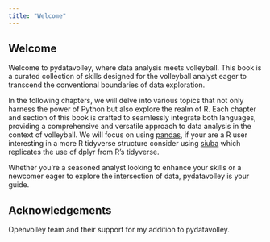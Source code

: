 ```yaml
---
title: "Welcome"
---
```


## Welcome {#welcome}

Welcome to pydatavolley, where data analysis meets volleyball. This book is a curated collection of skills designed for the volleyball analyst eager to transcend the conventional boundaries of data exploration.

In the following chapters, we will delve into various topics that not only harness the power of Python but also explore the realm of R. Each chapter and section of this book is crafted to seamlessly integrate both languages, providing a comprehensive and versatile approach to data analysis in the context of volleyball. We will focus on using [pandas](https://pandas.pydata.org/), if your are a R user interesting in a more R tidyverse structure consider using [siuba](https://github.com/machow/siuba/) which replicates the use of dplyr from R's tidyverse.

Whether you're a seasoned analyst looking to enhance your skills or a newcomer eager to explore the intersection of data, pydatavolley is your guide.

## Acknowledgements {#Acknowledgements}

Openvolley team and their support for my addition to pydatavolley.